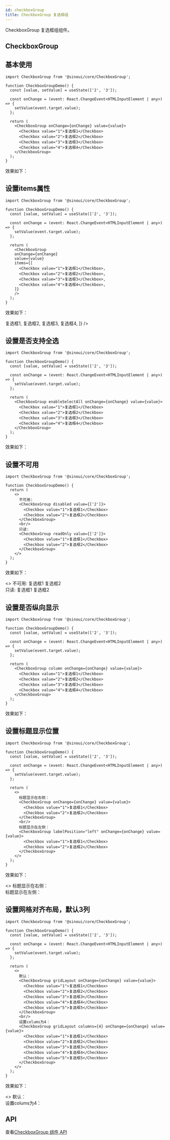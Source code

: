 ```yaml
---
id: checkboxGroup
title: CheckboxGroup 复选框组
---
```


CheckboxGroup 复选框组组件。


## CheckboxGroup

## 基本使用

```tsx
import CheckboxGroup from '@sinoui/core/CheckboxGroup';

function CheckboxGroupDemo() {
  const [value, setValue] = useState(['2', '3']);

  const onChange = (event: React.ChangeEvent<HTMLInputElement | any>) => {
    setValue(event.target.value);
  };

  return (
    <CheckboxGroup onChange={onChange} value={value}>
      <Checkbox value="1">复选框1</Checkbox>
      <Checkbox value="2">复选框2</Checkbox>
      <Checkbox value="3">复选框3</Checkbox>
      <Checkbox value="4">复选框4</Checkbox>
    </CheckboxGroup>
  );
}
```

效果如下：

<ThemeProvider theme={defaultTheme}>
  <CheckboxGroupDemo />
</ThemeProvider>

## 设置items属性

```tsx
import CheckboxGroup from '@sinoui/core/CheckboxGroup';

function CheckboxGroupDemo() {
  const [value, setValue] = useState(['2', '3']);

  const onChange = (event: React.ChangeEvent<HTMLInputElement | any>) => {
    setValue(event.target.value);
  };

  return (
    <CheckboxGroup 
    onChange={onChange} 
    value={value} 
    items={[
      <Checkbox value="1">复选框1</Checkbox>,
      <Checkbox value="2">复选框2</Checkbox>,
      <Checkbox value="3">复选框3</Checkbox>,
      <Checkbox value="4">复选框4</Checkbox>,
    ]} 
    />
  );
}
```

效果如下：

<ThemeProvider theme={defaultTheme}>
  <CheckboxGroupDemo
    items={[
      <Checkbox value="1">复选框1</Checkbox>,
      <Checkbox value="2">复选框2</Checkbox>,
      <Checkbox value="3">复选框3</Checkbox>,
      <Checkbox value="4">复选框4</Checkbox>,
    ]}
  /> 
</ThemeProvider>

## 设置是否支持全选

```tsx
import CheckboxGroup from '@sinoui/core/CheckboxGroup';

function CheckboxGroupDemo() {
  const [value, setValue] = useState(['2', '3']);

  const onChange = (event: React.ChangeEvent<HTMLInputElement | any>) => {
    setValue(event.target.value);
  };

  return (
    <CheckboxGroup enableSelectAll onChange={onChange} value={value}>
      <Checkbox value="1">复选框1</Checkbox>
      <Checkbox value="2">复选框2</Checkbox>
      <Checkbox value="3">复选框3</Checkbox>
      <Checkbox value="4">复选框4</Checkbox>
    </CheckboxGroup>
  );
}
```

效果如下：

<ThemeProvider theme={defaultTheme}>
  <CheckboxGroupDemo enableSelectAll />  
</ThemeProvider>

## 设置不可用

```tsx
import CheckboxGroup from '@sinoui/core/CheckboxGroup';

function CheckboxGroupDemo() {
  return (
    <>
      不可用:
      <CheckboxGroup disabled value={['2']}>
        <Checkbox value="1">复选框1</Checkbox>
        <Checkbox value="2">复选框2</Checkbox>
      </CheckboxGroup>
      <br/>
      只读:
      <CheckboxGroup readOnly value={['2']}>
        <Checkbox value="1">复选框1</Checkbox>
        <Checkbox value="2">复选框2</Checkbox>
      </CheckboxGroup>
    </>
  );
}
```

效果如下：

<ThemeProvider theme={defaultTheme}>
  <>
    不可用:
    <CheckboxGroup disabled value={['2']}>
      <Checkbox value="1">复选框1</Checkbox>
      <Checkbox value="2">复选框2</Checkbox>
    </CheckboxGroup>
    <br/>
    只读:
    <CheckboxGroup readOnly value={['2']}>
      <Checkbox value="1">复选框1</Checkbox>
      <Checkbox value="2">复选框2</Checkbox>
    </CheckboxGroup>
  </> 
</ThemeProvider>

## 设置是否纵向显示

```tsx
import CheckboxGroup from '@sinoui/core/CheckboxGroup';

function CheckboxGroupDemo() {
  const [value, setValue] = useState(['2', '3']);

  const onChange = (event: React.ChangeEvent<HTMLInputElement | any>) => {
    setValue(event.target.value);
  };

  return (
    <CheckboxGroup column onChange={onChange} value={value}>
      <Checkbox value="1">复选框1</Checkbox>
      <Checkbox value="2">复选框2</Checkbox>
      <Checkbox value="3">复选框3</Checkbox>
      <Checkbox value="4">复选框4</Checkbox>
    </CheckboxGroup>
  );
}
```

效果如下：

<ThemeProvider theme={defaultTheme}>
  <CheckboxGroupDemo column />  
</ThemeProvider>

## 设置标题显示位置

```tsx
import CheckboxGroup from '@sinoui/core/CheckboxGroup';

function CheckboxGroupDemo() {
  const [value, setValue] = useState(['2', '3']);

  const onChange = (event: React.ChangeEvent<HTMLInputElement | any>) => {
    setValue(event.target.value);
  };

  return (
    <>
      标题显示在右侧：
      <CheckboxGroup onChange={onChange} value={value}>
        <Checkbox value="1">复选框1</Checkbox>
        <Checkbox value="2">复选框2</Checkbox>
      </CheckboxGroup>
      <br/>
      标题显示在左侧：
      <CheckboxGroup labelPosition="left" onChange={onChange} value={value}>
        <Checkbox value="1">复选框1</Checkbox>
        <Checkbox value="2">复选框2</Checkbox>
      </CheckboxGroup>
    </>
  );
}
```

效果如下：

<ThemeProvider theme={defaultTheme}>
  <>
    标题显示在右侧：
    <CheckboxGroupDemo />
    <br/>
    标题显示在左侧：
    <CheckboxGroupDemo labelPosition="left" />
  </>
</ThemeProvider>

## 设置网格对齐布局，默认3列

```tsx
import CheckboxGroup from '@sinoui/core/CheckboxGroup';

function CheckboxGroupDemo() {
  const [value, setValue] = useState(['2', '3']);

  const onChange = (event: React.ChangeEvent<HTMLInputElement | any>) => {
    setValue(event.target.value);
  };

  return (
    <>
      默认：
      <CheckboxGroup gridLayout onChange={onChange} value={value}>
        <Checkbox value="1">复选框1</Checkbox>
        <Checkbox value="2">复选框2</Checkbox>
        <Checkbox value="3">复选框3</Checkbox>
        <Checkbox value="4">复选框4</Checkbox>
        <Checkbox value="5">复选框5</Checkbox>
      </CheckboxGroup>
      <br/>
      设置colums为4：
      <CheckboxGroup gridLayout columns={4} onChange={onChange} value={value}>
        <Checkbox value="1">复选框1</Checkbox>
        <Checkbox value="2">复选框2</Checkbox>
        <Checkbox value="3">复选框3</Checkbox>
        <Checkbox value="4">复选框4</Checkbox>
        <Checkbox value="5">复选框5</Checkbox>
      </CheckboxGroup>
    </>
  );
}
```

效果如下：

<ThemeProvider theme={defaultTheme}>
  <>
    默认：
    <CheckboxGroupDemo gridLayout />
    <br/>
    设置colums为4：
    <CheckboxGroupDemo gridLayout columns={4} />
  </>
</ThemeProvider>

## API

查看[CheckboxGroup 组件 API](/docs/components-apis/checkboxGroup)
